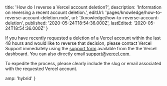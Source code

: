 
  title: 'How do I reverse a Vercel account deletion?',
  description: 'Information on reversing a recent account deletion.',
  editUrl: 'pages/knowledge/how-to-reverse-account-deletion.mdx',
  url: '/knowledge/how-to-reverse-account-deletion',
  published: '2020-05-24T18:54:36.000Z',
  lastEdited: '2020-05-24T18:54:36.000Z'
}

If you have recently requested a deletion of a Vercel account within the last 48 hours and would like to reverse that decision, please contact Vercel Support immediately using the [support form](https://vercel.com/support/request) available from the the Vercel dashboard. You can also directly email [support@vercel.com](mailto:support@vercel.com).

To expedite the process, please clearly include the slug or email associated with the requested Vercel account.


  amp: 'hybrid'
}
